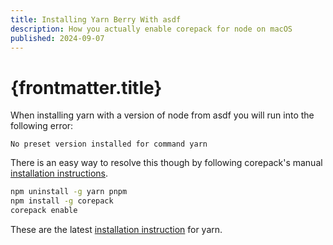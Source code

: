 ```yaml
---
title: Installing Yarn Berry With asdf
description: How you actually enable corepack for node on macOS
published: 2024-09-07
---
```


# {frontmatter.title}

When installing yarn with a version of node from asdf you will run into the following error:

```text
No preset version installed for command yarn
```

There is an easy way to resolve this though by following corepack's
manual [installation instructions][corepack-install].

```bash
npm uninstall -g yarn pnpm
npm install -g corepack
corepack enable
```

These are the latest [installation instruction][yarn-install] for yarn.

[corepack-install]: https://github.com/nodejs/corepack?tab=readme-ov-file#manual-installs
[yarn-install]: https://yarnpkg.com/getting-started/install
